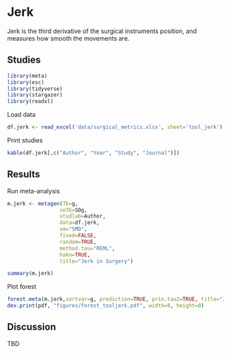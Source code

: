 
# **Jerk**

Jerk is the third derivative of the surgical instruments position, and measures how smooth the movements are.

## Studies
```r
library(meta)
library(esc)
library(tidyverse)
library(stargazer)
library(readxl)
```
Load data
```r
df.jerk <- read_excel('data/surgical_metrics.xlsx', sheet='tool_jerk')
```
Print studies
```r
kable(df.jerk[,c("Author", "Year", "Study", "Journal")])
```
## Results
Run meta-analysis
```r
m.jerk <- metagen(TE=g,
                 seTE=SDg,
                 studlab=Author,
                 data=df.jerk,
                 sm="SMD",
                 fixed=FALSE,
                 random=TRUE,
                 method.tau="REML",
                 hakn=TRUE,
                 title="Jerk in Surgery")
```
```r
summary(m.jerk)
```

Plot forest
```r
forest.meta(m.jerk,sortvar=g, prediction=TRUE, prin.tau2=TRUE, title="Jerk in Surgery")
dev.print(pdf, "figures/forest_tooljerk.pdf", width=8, height=8)
```

## Discussion
TBD